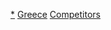 {{parent category}}
{{Commons category|Olympic sportspeople from Greece}}

[[Category:希臘運動員|*]]
[[Category:各國奧運運動員|Greece]]
[[Category:奧林匹克運動會希臘代表團|Competitors]]